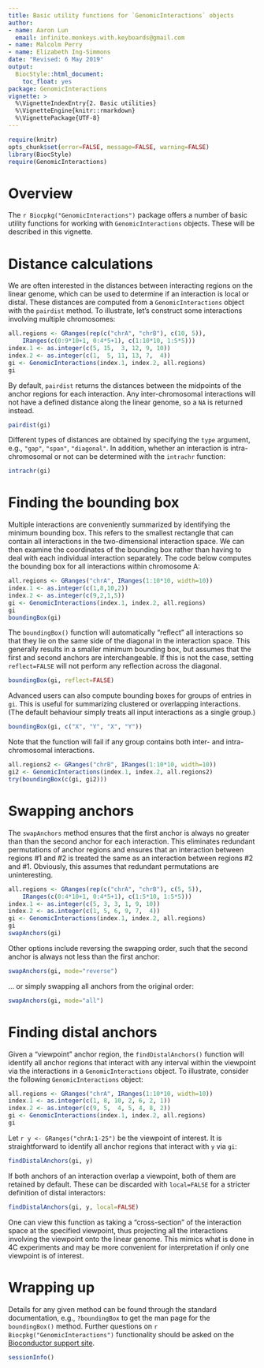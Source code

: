 ```yaml
---
title: Basic utility functions for `GenomicInteractions` objects
author:
- name: Aaron Lun
  email: infinite.monkeys.with.keyboards@gmail.com
- name: Malcolm Perry
- name: Elizabeth Ing-Simmons
date: "Revised: 6 May 2019"
output:
  BiocStyle::html_document:
    toc_float: yes
package: GenomicInteractions
vignette: >
  %\VignetteIndexEntry{2. Basic utilities}
  %\VignetteEngine{knitr::rmarkdown}
  %\VignettePackage{UTF-8}
---
```


```r
require(knitr)
opts_chunk$set(error=FALSE, message=FALSE, warning=FALSE)
library(BiocStyle)
require(GenomicInteractions)
```

# Overview

The `r Biocpkg("GenomicInteractions")` package offers a number of basic utility functions for working with `GenomicInteractions` objects.
These will be described in this vignette.

# Distance calculations

We are often interested in the distances between interacting regions on the linear genome, 
which can be used to determine if an interaction is local or distal.
These distances are computed from a `GenomicInteractions` object with the `pairdist` method. 
To illustrate, let's construct some interactions involving multiple chromosomes:

```r
all.regions <- GRanges(rep(c("chrA", "chrB"), c(10, 5)), 
    IRanges(c(0:9*10+1, 0:4*5+1), c(1:10*10, 1:5*5)))
index.1 <- as.integer(c(5, 15,  3, 12, 9, 10))
index.2 <- as.integer(c(1,  5, 11, 13, 7,  4))
gi <- GenomicInteractions(index.1, index.2, all.regions)
gi
```

By default, `pairdist` returns the distances between the midpoints of the anchor regions for each interaction.
Any inter-chromosomal interactions will not have a defined distance along the linear genome, so a `NA` is returned instead.

```r
pairdist(gi)
```

Different types of distances are obtained by specifying the `type` argument, e.g., `"gap"`, `"span"`, `"diagonal"`.
In addition, whether an interaction is intra-chromosomal or not can be determined with the `intrachr` function:

```r
intrachr(gi)
```

# Finding the bounding box

Multiple interactions are conveniently summarized by identifying the minimum bounding box.
This refers to the smallest rectangle that can contain all interactions in the two-dimensional interaction space.
We can then examine the coordinates of the bounding box rather than having to deal with each individual interaction separately.
The code below computes the bounding box for all interactions within chromosome A:

```r
all.regions <- GRanges("chrA", IRanges(1:10*10, width=10))
index.1 <- as.integer(c(1,8,10,2))
index.2 <- as.integer(c(9,2,1,5))
gi <- GenomicInteractions(index.1, index.2, all.regions)
gi
boundingBox(gi)
```

The `boundingBox()` function will automatically "reflect" all interactions so that they lie on the same side of the diagonal in the interaction space.
This generally results in a smaller minimum bounding box, but assumes that the first and second anchors are interchangeable.
If this is not the case, setting `reflect=FALSE` will not perform any reflection across the diagonal. 

```r
boundingBox(gi, reflect=FALSE)
```

Advanced users can also compute bounding boxes for groups of entries in `gi`.
This is useful for summarizing clustered or overlapping interactions.
(The default behaviour simply treats all input interactions as a single group.)

```r
boundingBox(gi, c("X", "Y", "X", "Y"))
```

Note that the function will fail if any group contains both inter- and intra-chromosomal interactions.

```r
all.regions2 <- GRanges("chrB", IRanges(1:10*10, width=10))
gi2 <- GenomicInteractions(index.1, index.2, all.regions2)
try(boundingBox(c(gi, gi2)))
```

# Swapping  anchors

The `swapAnchors` method ensures that the first anchor is always no greater than than the second anchor for each interaction.
This eliminates redundant permutations of anchor regions and ensures that an interaction between regions #1 and #2 is treated the same as an interaction between regions #2 and #1.
Obviously, this assumes that redundant permutations are uninteresting.

```r
all.regions <- GRanges(rep(c("chrA", "chrB"), c(5, 5)), 
    IRanges(c(0:4*10+1, 0:4*5+1), c(1:5*10, 1:5*5)))
index.1 <- as.integer(c(5, 3, 3, 1, 9, 10))
index.2 <- as.integer(c(1, 5, 6, 9, 7,  4))
gi <- GenomicInteractions(index.1, index.2, all.regions)
gi
swapAnchors(gi)
```

Other options include reversing the swapping order, such that the second anchor is always not less than the first anchor:

```r
swapAnchors(gi, mode="reverse")
```

... or simply swapping all anchors from the original order:

```r
swapAnchors(gi, mode="all")
```

# Finding distal anchors

Given a "viewpoint" anchor region, the `findDistalAnchors()` function will identify all anchor regions that interact with any interval within the viewpoint via the interactions in a `GenomicInteractions` object.
To illustrate, consider the following `GenomicInteractions` object:

```r
all.regions <- GRanges("chrA", IRanges(1:10*10, width=10))
index.1 <- as.integer(c(1, 8, 10, 2, 6, 2, 1))
index.2 <- as.integer(c(9, 5,  4, 5, 4, 8, 2))
gi <- GenomicInteractions(index.1, index.2, all.regions)
gi
```

Let `r y <- GRanges("chrA:1-25")` be the viewpoint of interest.
It is straightforward to identify all anchor regions that interact with `y` via `gi`:

```r
findDistalAnchors(gi, y)
```

If both anchors of an interaction overlap a viewpoint, both of them are retained by default.
These can be discarded with `local=FALSE` for a stricter definition of distal interactors:

```r
findDistalAnchors(gi, y, local=FALSE)
```

One can view this function as taking a "cross-section" of the interaction space at the specified viewpoint, 
thus projecting all the interactions involving the viewpoint onto the linear genome.
This mimics what is done in 4C experiments and may be more convenient for interpretation if only one viewpoint is of interest.

# Wrapping up

Details for any given method can be found through the standard documentation, 
e.g., `?boundingBox` to get the man page for the `boundingBox()` method.
Further questions on `r Biocpkg("GenomicInteractions")` functionality should be asked on the [Bioconductor support site](https://support.bioconductor.org).

```r
sessionInfo()
```



